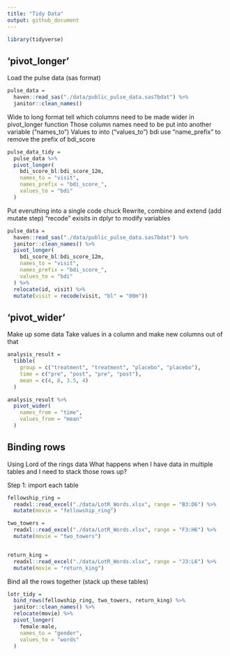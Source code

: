 ```yaml
---
title: "Tidy Data"
output: github_document
---
```


```r
library(tidyverse)
```


## 'pivot_longer'

Load the pulse data (sas format)

```r
pulse_data = 
  haven::read_sas("./data/public_pulse_data.sas7bdat") %>% 
  janitor::clean_names()
```

Wide to long format
tell which columns need to be made wider in pivot_longer function
Those column names need to be put into another variable ("names_to")
Values to into ("values_to") bdi
use "name_prefix" to remove the prefix of bdi_score
```r
pulse_data_tidy = 
  pulse_data %>% 
  pivot_longer(
    bdi_score_bl:bdi_score_12m,
    names_to = "visit",
    names_prefix = "bdi_score_",
    values_to = "bdi"
  )
```

Put everuthing into a single code chuck
Rewrite, combine and extend (add mutate step)
"recode" exisits in dplyr to modify variables
```r
pulse_data = 
  haven::read_sas("./data/public_pulse_data.sas7bdat") %>% 
  janitor::clean_names() %>% 
  pivot_longer(
    bdi_score_bl:bdi_score_12m,
    names_to = "visit",
    names_prefix = "bdi_score_",
    values_to = "bdi"
  ) %>% 
  relocate(id, visit) %>%
  mutate(visit = recode(visit, "bl" = "00m"))
```


## 'pivot_wider'

Make up some data
Take values in a column and make new columns out of that
```r
analysis_result = 
  tibble(
    group = c("treatment", "treatment", "placebo", "placebo"),
    time = c("pre", "post", "pre", "post"),
    mean = c(4, 8, 3.5, 4)
  )

analysis_result %>% 
  pivot_wider(
    names_from = "time", 
    values_from = "mean"
  )
```


## Binding rows

Using Lord of the rings data
What happens when I have data in multiple tables and I need to stack those rows up?

Step 1: import each table

```r
fellowship_ring = 
  readxl::read_excel("./data/LotR_Words.xlsx", range = "B3:D6") %>% 
  mutate(movie = "fellowship_ring")

two_towers = 
  readxl::read_excel("./data/LotR_Words.xlsx", range = "F3:H6") %>% 
  mutate(movie = "two_towers")


return_king = 
  readxl::read_excel("./data/LotR_Words.xlsx", range = "J3:L6") %>% 
  mutate(movie = "return_king")
```

Bind all the rows together (stack up these tables)

```r
lotr_tidy = 
  bind_rows(fellowship_ring, two_towers, return_king) %>% 
  janitor::clean_names() %>%
  relocate(movie) %>% 
  pivot_longer(
    female:male,
    names_to = "gender",
    values_to = "words"
  )
```

